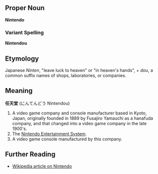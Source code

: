 ==Proper Noun==
'''Nintendo''' 
===Variant Spelling===
'''Nintendou'''

==Etymology==

Japanese ''Ninten'', "leave luck to heaven" or "in heaven's hands", + ''dou'', a common suffix names of shops, laboratories, or companies.

==Meaning==

'''任天堂''' (にんてんどう Nintendou)

#A video game company and console manufacturer based in Kyoto, Japan, originally founded in 1889 by Fusajiro Yamauchi as a hanafuda company, and that changed into a video game company in the late 1900's.
#The [[Nintendo Entertainment System]].
#A video game console manufactured by this company.

==Further Reading==
*[http://en.wikipedia.org/wiki/Nintendo Wikipedia article on Nintendo]